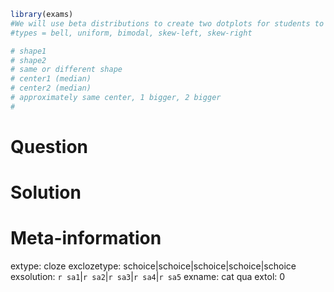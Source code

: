 ```r
library(exams)
#We will use beta distributions to create two dotplots for students to analyze
#types = bell, uniform, bimodal, skew-left, skew-right

# shape1
# shape2
# same or different shape
# center1 (median)
# center2 (median)
# approximately same center, 1 bigger, 2 bigger
# 

```

Question
========



Solution
========




Meta-information
============
extype: cloze
exclozetype: schoice|schoice|schoice|schoice|schoice
exsolution: `r sa1`|`r sa2`|`r sa3`|`r sa4`|`r sa5`
exname: cat qua
extol: 0
